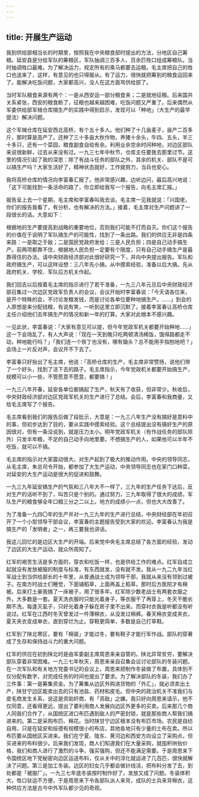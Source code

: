 ```yaml
---
---
---
```

title: 开展生产运动
---




我到供给部相当长的时期里，按照我在中央粮食部时提出的方法，分地区自己筹粮。延安县是分给军队的筹粮区，军队抽调三百多人、百余匹牲口组成筹粮队。当时抽调牲口最难。为了解决运力，规定所有的乘马都要去运粮。毛主席把自己的牲口也送来了，这样，有意见的也只得服从。有了运力，很快就把筹到的粮食运回来了。能解决吃饭问题，大家都高兴，没人在这方面骂供给部了。

当时军队粮食来源有两个：一是从西安运一部分粮食来；二是就地征粮。后来国共关系紧张，西安的粮食断了，征粮也越来越困难，吃饭问题又严重了。后来偶然从军委供给部军械仓库搞生产的实践中得到启示，发现可以「种地」（大生产的最早提法）解决问题。

这个军械仓库在延安西北高桥，有个五十多人。他们种了十几亩麦子，亩产二百多斤，那时算是高产了。还种了三十多亩大秋作物，养猪十余头，牛四、五头，羊三十多只，还有一个菜园，粮食副食自给有余。利用业余空余时间种地，对边区部队来说很新鲜，过去从来没有过。一九三七年中秋节，仓库主任要我去那里过节。这里的情况引起了我的深思：除了有战斗任务的部队之外，其余的机关、部队不是可以搞生产吗？大家生活好了，精神状态就好，工作就努力，当兵也安心。

我将高桥仓库的情况向李富春汇报了。他非常感兴趣，边听边问，最后高兴地说：「这下可能找到一条活命的路了，你立即给我写一个报告，向毛主席汇报。」

报告呈上去一个星期，毛主席和李富春叫我去谈。毛主席一见我就说：「兴国佬，你们的报告我看了，有分析，也有解决的方法。」接着，毛主席对生产问题讲了一段很长的话。大意如下：

根据地的生产要提高到战略的重要地位，否则我们可能不打而自灭。你们这个报告的价值在于说明了军队搞生产的可能性，找到了一条出路。我们的供应无非是四条来路：一是取之于敌；二是国民党政府发给；三是人民负担；四是自己动手搞生产。前两项都靠不住，根据地人民负担一定要有个限度，只有自己动手搞生产是最靠得住的办法。请中央财政经济部对此很好研究一下，并向中央提出报告。军队和政府搞生产，可以这样设想：三八年先小搞，从中摸索经验，准备以后大搞。先从政府机关、学校、军队后方机关作起。

我们回去以后按着毛主席的指示进行了若干准备，一九三八年元旦后中央财政经济部召集过一次边区党政军负责人的会议，会议开始时李富春说：「今天请各位来，是开个特殊的会，不讨论发粮发钱，而是讨论各单位要种地搞生产。……」到会的人原想是来分配钱粮，有说有笑，一听到这里立即沉默了。接着李富春让高桥仓库主任介绍他们去年搞生产的情况和新一年的打算。大家对此根本不感兴趣。

一见此状，李富春说：「大家有意见可以提，但今年党政军机关都要开始种地……」这一下会场乱了，有人大声说：「现在一天到晚只吃两顿清汤稀饭，饿得路都走不动，种地能行吗？」「我们连一个铁丁也没有，哪有锄头？总不能用手指刨地吧？」会场上一片反对声，会议开不下去了。

李富春只好抬出了毛主席，他说：「高桥仓库的生产，毛主席非常赞扬，说他们带了一个好头，找到了活下去的路子。毛主席指示，今年党政机关都要开始搞生产，规模可以小一些，不管愿意不愿意，都要搞！」

一九三八年开春，延安各单位都搞起了生产，秋天有了收获，但非常少。秋收后，中央财政经济部对边区党政军机关的生产进行了总结。会后，李富春和我商量，又给毛主席写了个报告。

毛主席看到我们的报告后做了段批示，大意是：一九三八年生产没有搞好是意料中的事，但初步达到了目的，要从实践中摸索经验。这个总结提出没有搞好生产的原因很对，但有一条没说到，就是压力太小。明年党政军机关（有作战任务的部队除外）只发半年粮，不足的自己动手向地里要。不想搞生产的人，如果他可以半年不吃饭，就可以不搞。

毛主席的指示对大家震动很大，对生产起到了极大的推动作用。中央的领导同志，从毛主席，朱总司令开始，都参加了大生产运动，中央领导同志也在家门口种菜，对延安的大生产运动是很大的促进和鼓舞。

一九三九年延安搞生产的气氛和三八年大不一样了，三九年的生产任务下达后，反对生产的话听不到了，叫苦只是个别的。通过努力，三九年取得了很大的成绩，军队生产的粮食够全年口粮三分之二以上。地方的成绩小一点，但也大大改善了。

为了准备一九四〇年的生产并对一九三九年的生产进行总结，中央财经部在年初召开了一个小型领导干部会议，李富春的主题报告受到大家的欢迎。李富春认为我是搞生产的「发明者」之一，再三要我也讲话。

我这儿回忆的是边区大生产的开端。后来党中央毛主席总结了各方面的经验，发动了边区的大生产运动，就众所周知了。

红军的艰苦生活是多方面的，穿衣和吃饭一样，也是供给工作的难点。红军自成立起就没有发放被服的制度与标准，有东西就发，没有就不发。我从一九二九年当红军战士到当供给部长的十年里，从普通战士成为领导干部，我就从来没有领到过被子。在南方时战士们睡觉，下面铺稻草，上面再盖上稻草。那时后方医院才有棉被。后来打土豪我搞了一床被子，用了很多年。红军除少数老战士有两套衣服之外，大多数是一套。夏天洗衣服时只能光着身子，等衣服干了再穿上，冬天干脆长期不洗。每逢灭虱子，只好光着身子躲在房子里不出来。而穿衬衣我是听都没有听说过。红军在江西时冬天曾发过一件薄棉衣，从没发过棉裤。春天棉衣变成夹衣，夏天夹衣变成单衣，直到穿烂为止。穿鞋更简单，多数是自己打草鞋。

红军到了陕北寒区，要有「棉装」才能过冬，要有鞋子才能行军作战。部队的穿著成了生存和保持战斗力的重大问题。

红军的供应在初到陕北时是由军委副主席周恩来亲自管的。陕北异常贫穷，要解决部队穿着非常困难。一九三七年秋天，周恩来亲自召集会议讨论部队的冬装问题。在一次军队和有关地方党委书记的会议上，周恩来把制作冬装做了布置，具体到不仅分配有数字，对完成任务的时间也提出了要求。为了解决部队的冬装，我们办了三件事：第一是筹集资金。为了筹集从边区外购进货物的「外汇」，就必须卖出土产，陕甘宁边区能卖出去的只有池盐、药材和皮毛。但中央的政治机关不准我们与皮毛商发生关系，说这是资助奸商，有「资敌」之嫌。我只好向周恩来请示，他不仅同意，还看得更远，提出了要利用商人发展向边区外更多的买卖。后来那几个商人同我们合作了，从国统区进口布匹遇到敌人的严密封锁，就是那些商人帮我们搞进来的。第二是采购布匹、棉花。当时陕甘宁边区根本没有布匹市场。农民是自纺自用，只是在延安和绥德有规模很小的布店，其他各地只有少量的土布在卖。所以布匹要从国统区买进来。我们在宁夏、陇东、黄河边和西安方向设立了采购点，但买进来的布料很少。后来我们发现，商人们知道我们在大量采购，就囤积哄抬价格，我们和商人进行了激烈的斗争，强买强购，但还不能满足需要。于是周恩来下令国统区地下党秘密向边区运送布料，仅从关中的淳化就运进了几百匹，很快就解决了问题。第三是加工冬装。边区的妇女几乎都会做针线活，把布料分发了去，到处都是「被服厂」。一九三七年底冬装按时制作好了，发放又成了问题。冬装体积大，牲口驮运不方便，于是周恩来下令各部队派人来背，成队的士兵来背棉衣，这种供应方法是古今中外军队都少见的奇观。